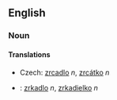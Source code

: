 ==English==
===Noun===
====Translations====
*Czech: [[zrcadlo]] ''n'', [[zrcátko]] ''n''
*{{sk}}: [[zrkadlo#Slovak|zrkadlo]] ''n'', [[zrkadielko#Slovak|zrkadielko]] ''n''